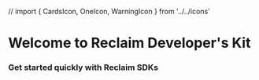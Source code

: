 // import { CardsIcon, OneIcon, WarningIcon } from '../../icons'

# Welcome to Reclaim Developer's Kit
 
### Get started quickly with Reclaim SDKs
<div>
<br></br>
<Cards>
    <Card title="Node" href=""/>
    <Card title="React" href="" />
    <Card title="React Native" href="" />
</Cards>
</div>